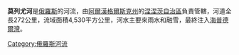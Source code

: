 '''莫列尤河'''是[[俄羅斯|俄羅斯]]的河流，由[[阿爾漢格爾斯克州|阿爾漢格爾斯克州]]的[[涅涅茨自治區|涅涅茨自治區]]負責管轄，河道全長272公里，流域面積4,530平方公里，河水主要來雨水和融雪，最終注入[[海普德爾灣|海普德爾灣]]。

{{Russia-geo-stub}}
[[Category:俄羅斯河流|Category:俄羅斯河流]]